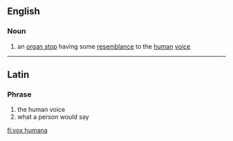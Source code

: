 ==English==

===Noun===
{{wikipedia}}
{{en-noun|sg=[[vox]] [[humana]]}}

# an [[organ stop]] having some [[resemblance]] to the [[human]] [[voice]]

----

==Latin==

===Phrase===
{{infl|la|phrase}}

# the human voice
# what a person would say

[[fi:vox humana]]